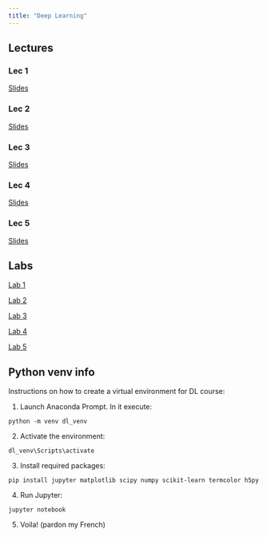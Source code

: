 ```yaml
---
title: "Deep Learning"
---
```




## Lectures

### Lec 1

[Slides](dl_lec1.qmd)

### Lec 2

[Slides](dl_lec2.qmd)

### Lec 3

[Slides](dl_lec3.qmd)

### Lec 4

[Slides](dl_lec4.qmd)

### Lec 5

[Slides](dl_lec5.qmd)

## Labs

[Lab 1](./dl_lab1.qmd)

[Lab 2](./dl_lab2.qmd)

[Lab 3](./dl_lab3.qmd)

[Lab 4](./dl_lab4.qmd)

[Lab 5](./dl_lab5.qmd)

## Python venv info

Instructions on how to create a virtual environment for DL course:

1. Launch Anaconda Prompt. In it execute:

```
python -m venv dl_venv
```

2. Activate the environment:
```
dl_venv\Scripts\activate
```

3. Install required packages:
```
pip install jupyter matplotlib scipy numpy scikit-learn termcolor h5py
```

4. Run Jupyter:
```
jupyter notebook
```

5. Voila! (pardon my French)
